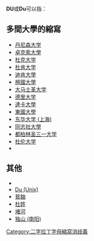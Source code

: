 '''DU'''或'''Du'''可以指：

==多間大學的縮寫==
* [[丹尼森大学|丹尼森大学]]
* [[卓克索大學|卓克索大學]]
* [[杜克大学|杜克大学]]
* [[杜肯大学|杜肯大学]]
* [[迪肯大學|迪肯大學]]
* [[檀國大學|檀國大學]]
* [[大马士革大学|大马士革大学]]
* [[德里大学|德里大学]]
* [[達卡大學|達卡大學]]
* [[東國大學|東國大學]]
* [[东华大学_(上海)|东华大学 (上海)]]
* [[同志社大學|同志社大學]]
* [[都柏林圣三一大学|都柏林圣三一大学]]
* [[杜伦大学|杜伦大学]]
* {{le|迪士尼大學|Disney University}}

==其他==
* {{le|Du (公司)|du (company)}}
* [[Du_(Unix)|Du (Unix)]]
* [[貧鈾|貧鈾]]
* [[杜姓|杜姓]]
* [[堵河|堵河]]
* [[独山_(南阳)|独山 (南阳)]]

{{disambig}}

[[Category:二字拉丁字母縮寫消歧義|Category:二字拉丁字母縮寫消歧義]]